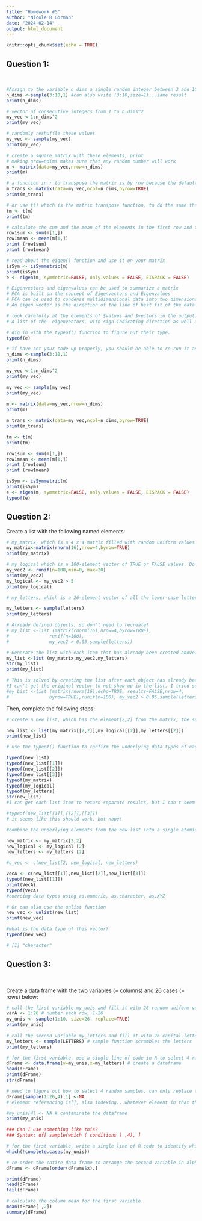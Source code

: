 ```yaml
---
title: "Homework #5"
author: "Nicole R Gorman"
date: "2024-02-14"
output: html_document
---
```


```r
knitr::opts_chunk$set(echo = TRUE)
```

## **Question 1:**  
<br>

```r
#Assign to the variable n_dims a single random integer between 3 and 10. 
n_dims <-sample(3:10,1) #can also write (3:10,size=1)...same result
print(n_dims)

# vector of consecutive integers from 1 to n_dims^2
my_vec <-1:n_dims^2
print(my_vec)

# randomly reshuffle these values
my_vec <- sample(my_vec)
print(my_vec)

# create a square matrix with these elements, print
# making nrow=ndims makes sure that any random number will work
m <- matrix(data=my_vec,nrow=n_dims) 
print(m)

# a function in r to transpose the matrix is by row because the default is bycol, so vector is loaded as a transposed matrix
m_trans <- matrix(data=my_vec,ncol=n_dims,byrow=TRUE)
print(m_trans)

# or use t() which is the matrix transpose function, to do the same thing
tm <- t(m) 
print(tm)

# calculate the sum and the mean of the elements in the first row and then the last row.
row1sum <- sum(m[1,])
row1mean <- mean(m[1,])
print (row1sum)
print (row1mean)

# read about the eigen() function and use it on your matrix
isSym <- isSymmetric(m)
print(isSym)
e <- eigen(m, symmetric=FALSE, only.values = FALSE, EISPACK = FALSE)

# Eigenvectors and eigenvalues can be used to summarize a matrix 
# PCA is built on the concept of Eigenvectors and Eigenvalues
# PCA can be used to condense multidimensional data into two dimensions to try and identify any structure within a data set. 
# An eigen vector is the direction of the line of best fit of the data set, while an eigenvalue is a measure of how the data is spread out on the vector.

# look carefully at the elements of $values and $vectors in the output. What kind of numbers are these?
# A list of the  eigenvectors, with sign indicating direction as well as eigenvalues

# dig in with the typeof() function to figure out their type.
typeof(e)

# if have set your code up properly, you should be able to re-run it and create a matrix of different size because n_dims will change.
n_dims <-sample(3:10,1)
print(n_dims)

my_vec <-1:n_dims^2
print(my_vec)

my_vec <- sample(my_vec)
print(my_vec)
 
m <- matrix(data=my_vec,nrow=n_dims) 
print(m)

m_trans <- matrix(data=my_vec,ncol=n_dims,byrow=TRUE)
print(m_trans)

tm <- t(m) 
print(tm)

row1sum <- sum(m[1,])
row1mean <- mean(m[1,])
print (row1sum)
print (row1mean)

isSym <- isSymmetric(m)
print(isSym)
e <- eigen(m, symmetric=FALSE, only.values = FALSE, EISPACK = FALSE)
typeof(e)

```

## **Question 2:**  <br>
Create a list with the following named elements:

```r

# my_matrix, which is a 4 x 4 matrix filled with random uniform values
my_matrix<-matrix(rnorm(16),nrow=4,byrow=TRUE)
print(my_matrix)

# my_logical which is a 100-element vector of TRUE or FALSE values. Do this efficiently by setting up a vector of random values and then applying an inequality to it.
my_vec2 <- runif(n=100,min=0, max=20)
print(my_vec2)
my_logical <- my_vec2 > 5
print(my_logical)

# my_letters, which is a 26-element vector of all the lower-case letters in random order

my_letters <- sample(letters)
print(my_letters)

# Already defined objects, so don't need to recreate!
# my_list <-list (matrix(rnorm(16),nrow=4,byrow=TRUE),
#               runif(n=100), 
#               my_vec2 > 0.05,sample(letters))

# Generate the list with each item that has already been created above. 
my_list <-list (my_matrix,my_vec2,my_letters)
str(my_list)
print(my_list)

# This is solved by creating the list after each object has already been described
#I can't get the original vector to not show up in the list. I tried several calls. For example, I tried to use the following, no luck. I will keep trying :)
#my_List <-list (matrix(rnorm(16),echo=TRUE, results=FALSE,nrow=4,
#               byrow=TRUE),runif(n=100), my_vec2 > 0.05,sample(letters))

```

Then, complete the following steps:
```r
# create a new list, which has the element[2,2] from the matrix, the second element of the logical vector, and the second element of the letters vector.

new_list <- list(my_matrix[[2,2]],my_logical[[2]],my_letters[[2]])
print(new_list)

# use the typeof() function to confirm the underlying data types of each component in this list

typeof(new_list)
typeof(new_list[[1]])
typeof(new_list[[2]])
typeof(new_list[[3]])
typeof(my_matrix)
typeof(my_logical)
typeof(my_letters)
str(new_list)
#I can get each list item to return separate results, but I can't seem to get typeof() to give me all three data types at once. Hmmmm....

#typeof(new_list[[1]],[[2]],[[3]])
# it seems like this should work, but nope!

#combine the underlying elements from the new list into a single atomic vector with the c() function. 

new_matrix <- my_matrix[2,2]
new_logical <- my_logical [2]
new_letters <- my_letters [2]

#c_vec <- c(new_list[2, new_logical, new_letters)

VecA <- c(new_list[[1]],new_list[[2]],new_list[[3]])
typeof(new_list[[1]])
print(VecA)
typeof(VecA)
#coercing data types using as.numeric, as.character, as.XYZ

# Or can also use the unlist function
new_vec <- unlist(new_list)
print(new_vec)

#what is the data type of this vector?
typeof(new_vec)

# [1] "character"

```

## **Question 3:**  
<br>

Create a data frame with the two variables (= columns) and 26 cases (= rows) below:
```r
# call the first variable my_unis and fill it with 26 random uniform values from 0 to 10
varA <- 1:26 # number each row, 1-26
my_unis <- sample(1:10, size=26, replace=TRUE)
print(my_unis)
  
# call the second variable my_letters and fill it with 26 capital letters in random order.
my_letters <- sample(LETTERS) # sample function scrambles the letters
print(my_letters)

# for the first variable, use a single line of code in R to select 4 random rows and replace the numerical values in those rows with NA.
dFrame <- data.frame(v=my_unis,x=my_letters) # create a dataframe
head(dFrame)
print(dFrame)
str(dFrame)

# need to figure out how to select 4 random samples, can only replace the fourth value 
dFrame[sample(1:26,4),1] <-NA
# element referencing is[], also indexing...whatever element in that thing

#my_unis[4] <- NA # contaminate the dataframe
print(my_unis)

### Can I use something like this?
### Syntax: df[ sample(which ( conditions ) ,4), ]

# for the first variable, write a single line of R code to identify which rows have the missing values.
which(!complete.cases(my_unis))

# re-order the entire data frame to arrange the second variable in alphabetical order
dFrame <- dFrame[order(dFrame$x),]

print(dFrame)
head(dFrame)
tail(dFrame)

# calculate the column mean for the first variable.
mean(dFrame[ ,2])
summary(dFrame)

```

